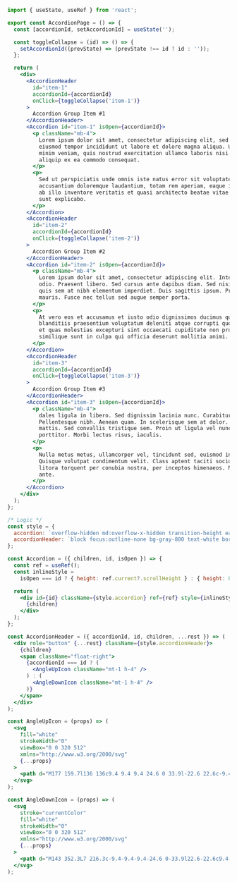 ```jsx
import { useState, useRef } from 'react';

export const AccordionPage = () => {
  const [accordionId, setAccordionId] = useState('');

  const toggleCollapse = (id) => () => {
    setAccordionId((prevState) => (prevState !== id ? id : ''));
  };

  return (
    <div>
      <AccordionHeader
        id="item-1"
        accordionId={accordionId}
        onClick={toggleCollapse('item-1')}
      >
        Accordion Group Item #1
      </AccordionHeader>
      <Accordion id="item-1" isOpen={accordionId}>
        <p className="mb-4">
          Lorem ipsum dolor sit amet, consectetur adipiscing elit, sed do
          eiusmod tempor incididunt ut labore et dolore magna aliqua. Ut enim ad
          minim veniam, quis nostrud exercitation ullamco laboris nisi ut
          aliquip ex ea commodo consequat.
        </p>
        <p>
          Sed ut perspiciatis unde omnis iste natus error sit voluptatem
          accusantium doloremque laudantium, totam rem aperiam, eaque ipsa quae
          ab illo inventore veritatis et quasi architecto beatae vitae dicta
          sunt explicabo.
        </p>
      </Accordion>
      <AccordionHeader
        id="item-2"
        accordionId={accordionId}
        onClick={toggleCollapse('item-2')}
      >
        Accordion Group Item #2
      </AccordionHeader>
      <Accordion id="item-2" isOpen={accordionId}>
        <p className="mb-4">
          Lorem ipsum dolor sit amet, consectetur adipiscing elit. Integer nec
          odio. Praesent libero. Sed cursus ante dapibus diam. Sed nisi. Nulla
          quis sem at nibh elementum imperdiet. Duis sagittis ipsum. Praesent
          mauris. Fusce nec tellus sed augue semper porta.
        </p>
        <p>
          At vero eos et accusamus et iusto odio dignissimos ducimus qui
          blanditiis praesentium voluptatum deleniti atque corrupti quos dolores
          et quas molestias excepturi sint occaecati cupiditate non provident,
          similique sunt in culpa qui officia deserunt mollitia animi.
        </p>
      </Accordion>
      <AccordionHeader
        id="item-3"
        accordionId={accordionId}
        onClick={toggleCollapse('item-3')}
      >
        Accordion Group Item #3
      </AccordionHeader>
      <Accordion id="item-3" isOpen={accordionId}>
        <p className="mb-4">
          dales ligula in libero. Sed dignissim lacinia nunc. Curabitur tortor.
          Pellentesque nibh. Aenean quam. In scelerisque sem at dolor. Maecenas
          mattis. Sed convallis tristique sem. Proin ut ligula vel nunc egestas
          porttitor. Morbi lectus risus, iaculis.
        </p>
        <p>
          Nulla metus metus, ullamcorper vel, tincidunt sed, euismod in, nibh.
          Quisque volutpat condimentum velit. Class aptent taciti sociosqu ad
          litora torquent per conubia nostra, per inceptos himenaeos. Nam nec
          ante.
        </p>
      </Accordion>
    </div>
  );
};

/* Logic */
const style = {
  accordion: `overflow-hidden md:overflow-x-hidden transition-height ease duration-300 text-gray-600`,
  accordionHeader: `block focus:outline-none bg-gray-800 text-white border-b my-2 p-3`,
};

const Accordion = ({ children, id, isOpen }) => {
  const ref = useRef();
  const inlineStyle =
    isOpen === id ? { height: ref.current?.scrollHeight } : { height: 0 };

  return (
    <div id={id} className={style.accordion} ref={ref} style={inlineStyle}>
      {children}
    </div>
  );
};

const AccordionHeader = ({ accordionId, id, children, ...rest }) => (
  <div role="button" {...rest} className={style.accordionHeader}>
    {children}
    <span className="float-right">
      {accordionId === id ? (
        <AngleUpIcon className="mt-1 h-4" />
      ) : (
        <AngleDownIcon className="mt-1 h-4" />
      )}
    </span>
  </div>
);

const AngleUpIcon = (props) => (
  <svg
    fill="white"
    strokeWidth="0"
    viewBox="0 0 320 512"
    xmlns="http://www.w3.org/2000/svg"
    {...props}
  >
    <path d="M177 159.7l136 136c9.4 9.4 9.4 24.6 0 33.9l-22.6 22.6c-9.4 9.4-24.6 9.4-33.9 0L160 255.9l-96.4 96.4c-9.4 9.4-24.6 9.4-33.9 0L7 329.7c-9.4-9.4-9.4-24.6 0-33.9l136-136c9.4-9.5 24.6-9.5 34-.1z" />
  </svg>
);

const AngleDownIcon = (props) => (
  <svg
    stroke="currentColor"
    fill="white"
    strokeWidth="0"
    viewBox="0 0 320 512"
    xmlns="http://www.w3.org/2000/svg"
    {...props}
  >
    <path d="M143 352.3L7 216.3c-9.4-9.4-9.4-24.6 0-33.9l22.6-22.6c9.4-9.4 24.6-9.4 33.9 0l96.4 96.4 96.4-96.4c9.4-9.4 24.6-9.4 33.9 0l22.6 22.6c9.4 9.4 9.4 24.6 0 33.9l-136 136c-9.2 9.4-24.4 9.4-33.8 0z" />
  </svg>
);
```
